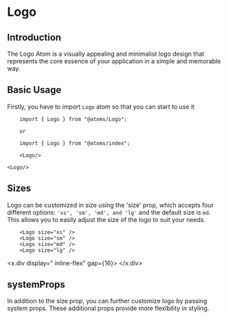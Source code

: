 

<MDXWrapper>
<Head>
	<title>Logo Doc | OORSIG</title>
</Head>

# Logo

## Introduction

The Logo Atom is a visually appealing and minimalist logo design that represents the core essence of your application in a simple and memorable way.

## Basic Usage

Firstly, you have to import `Logo` atom so that you can start to use it

```
	import { Logo } from "@atoms/Logo";

	or

	import { Logo } from "@atoms/index";

	<Logo/>
```

    <Logo/>

## Sizes

Logo can be customized in size using the 'size' prop, which accepts four different options: `'xs', 'sm', 'md', and 'lg'` and the default size is `md`. This allows you to easily adjust the size of the logo to suit your needs.

```
	<Logo size="xs" />
  	<Logo size="sm" />
  	<Logo size="md" />
  	<Logo size="lg" />
```

<x.div display=" inline-flex" gap={16}>
  <Logo size="xs" />
  <Logo size="sm" />
  <Logo size="md" />
  <Logo size="lg" />
</x.div>

## systemProps

In addition to the size prop, you can further customize logo by passing system props. These additional props provide more flexibility in styling.

</MDXWrapper>
